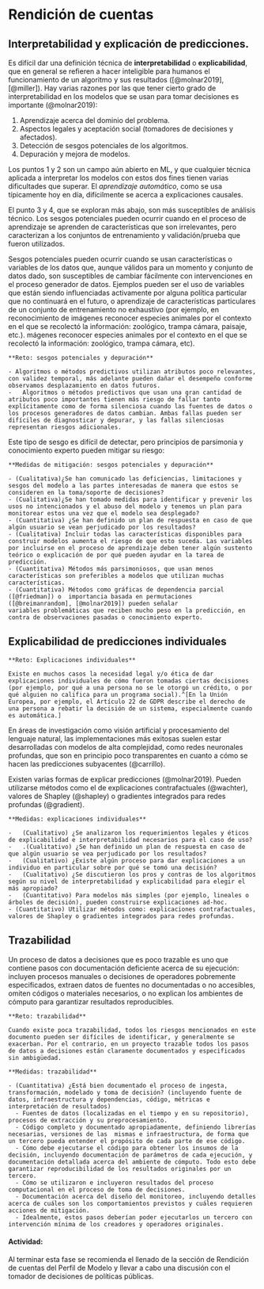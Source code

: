 # Rendición de cuentas

## Interpretabilidad y explicación de predicciones.

Es difícil dar una definición técnica de **interpretabilidad** o **explicabilidad**, que en general se refieren a hacer inteligible para humanos el funcionamiento de un algoritmo y sus resultados ([@molnar2019], [@miller]). Hay varias razones por las que tener cierto grado de interpretabilidad en los modelos que se usan para tomar decisiones es importante  (@molnar2019):

1. Aprendizaje acerca del dominio del problema.
2. Aspectos legales y aceptación social (tomadores de decisiones y afectados).
3. Detección de sesgos potenciales de los algoritmos.
4. Depuración y mejora de modelos.

Los puntos 1 y 2 son un campo aún abierto en ML, y que cualquier técnica aplicada a interpretar los modelos con estos dos fines tienen varias dificultades que superar. El *aprendizaje automático*, como se usa típicamente hoy en día, difícilmente se acerca a explicaciones causales.

El punto 3 y 4, que se exploran más abajo, son más susceptibles de análisis técnico. Los sesgos potenciales pueden ocurrir cuando en el proceso de aprendizaje se aprenden de características que son irrelevantes, pero caracterizan a los conjuntos de entrenamiento y validación/prueba que fueron utilizados.

Sesgos potenciales pueden ocurrir cuando se usan características o variables de los datos que, aunque válidos para un momento y conjunto de datos dado, son susceptibles de cambiar fácilmente con intervenciones en el proceso generador de datos. Ejemplos pueden ser el uso de variables que están siendo influenciadas activamente por alguna política particular que no continuará en el futuro, o aprendizaje de características particulares de un conjunto de entrenamiento no exhaustivo (por ejemplo, en reconocimiento de imágenes reconocer especies animales por el contexto en el que se recolectó la información: zoológico, trampa cámara, paisaje, etc.).
mágenes reconocer especies animales por el contexto en el que se recolectó la información: zoológico, trampa cámara, etc).

```block2
**Reto: sesgos potenciales y depuración**

- Algoritmos o métodos predictivos utilizan atributos poco relevantes, con validez temporal, más adelante pueden dañar el desempeño conforme observamos desplazamiento en datos futuros.  
-	Algoritmos o métodos predictivos que usan una gran cantidad de atributos poco importantes tienen más riesgo de fallar tanto explícitamente como de forma silenciosa cuando las fuentes de datos o los procesos generadores de datos cambian. Ambas fallas pueden ser difíciles de diagnosticar y depurar, y las fallas silenciosas representan riesgos adicionales.

```


Este tipo de sesgo es difícil de detectar, pero principios de parsimonia y conocimiento experto pueden mitigar su riesgo:


```block2
**Medidas de mitigación: sesgos potenciales y depuración**

- (Cualitativa)¿Se han comunicado las deficiencias, limitaciones y sesgos del modelo a las partes interesadas de manera que estos se consideren en la toma/soporte de decisiones?  
- (Cualitativa)¿Se han tomado medidas para identificar y prevenir los usos no intencionados y el abuso del modelo y tenemos un plan para monitorear estos una vez que el modelo sea desplegado?  
- (Cuantitativa) ¿Se han definido un plan de respuesta en caso de que algún usuario se vean perjudicado por los resultados? 
- (Cualitativa) Incluir todas las características disponibles para construir modelos aumenta el riesgo de que esto suceda. Las variables por incluirse en el proceso de aprendizaje deben tener algún sustento teórico o explicación de por qué pueden ayudar en la tarea de predicción.  
- (Cuantitativa) Métodos más parsimoniosos, que usan menos características son preferibles a modelos que utilizan muchas características.  
- (Cuantitativa) Métodos como gráficas de dependencia parcial ([@friedman]) o  importancia basada en permutaciones ([@breimanrandom], [@molnar2019]) pueden señalar
variables problemáticas que reciben mucho peso en la predicción, en contra de observaciones pasadas o conocimiento experto.

```


## Explicabilidad de predicciones individuales

```block2
**Reto: Explicaciones individuales**

Existe en muchos casos la necesidad legal y/o ética de dar explicaciones individuales de cómo fueron tomadas ciertas decisiones (por ejemplo, por qué a una persona no se le otorgó un crédito, o por qué alguien no califica para un programa social).^[En la Unión Europea, por ejemplo, el Artículo 22 de GDPR describe el derecho de una persona a rebatir la decisión de un sistema, especialmente cuando es automática.] 
```

En áreas de investigación como visión artificial y procesamiento del lenguaje natural, las implementaciones más exitosas suelen estar desarrolladas con modelos de alta complejidad, como redes neuronales profundas, que son en principio poco transparentes en cuanto a cómo se hacen las predicciones subyacentes (@carrillo).

Existen varias formas de explicar predicciones (@molnar2019). Pueden utilizarse métodos como el de explicaciones contrafactuales (@wachter), valores de Shapley (@shapley) o gradientes integrados para redes profundas (@gradient). 



```block2
**Medidas: explicaciones individuales**

-	(Cualitativo) ¿Se analizaron los requerimientos legales y éticos de explicabilidad e interpretabilidad necesarios para el caso de uso?  
-	.(Cualitativo) ¿Se han definido un plan de respuesta en caso de que algún usuario se vea perjudicado por los resultados?  
-	(Cualitativo) ¿Existe algún proceso para dar explicaciones a un individuo en particular sobre por qué se tomó una decisión?  
-	(Cualitativo) ¿Se discutieron los pros y contras de los algoritmos según su nivel de interpretabilidad y explicabilidad para elegir el más apropiado?  
-	(Cuantitativo) Para modelos más simples (por ejemplo, lineales o árboles de decisión), pueden construirse explicaciones ad-hoc.  
- (Cuantitativo) Utilizar métodos como: explicaciones contrafactuales, valores de Shapley o gradientes integrados para redes profundas. 
```


## Trazabilidad

Un proceso de datos a decisiones que es poco trazable es uno que contiene pasos con documentación deficiente acerca de su ejecución: incluyen procesos manuales o decisiones de operadores pobremente especificados, extraen datos de fuentes no documentadas o no accesibles, omiten códigos o materiales necesarios, o no explican los ambientes de cómputo para garantizar resultados reproducibles. 


```block2
**Reto: trazabilidad**

Cuando existe poca trazabilidad, todos los riesgos mencionados en este documento pueden ser difíciles de identificar, y generalmente se exacerban. Por el contrario, en un proyecto trazable todos los pasos de datos a decisiones están claramente documentados y especificados sin ambigüedad.
```



```block2
**Medidas: trazabilidad**

- (Cuantitativa) ¿Está bien documentado el proceso de ingesta, transformación, modelado y toma de decisión? (incluyendo fuente de datos, infraestructura y dependencias, código, métricas e interpretación de resultados)
  - Fuentes de datos (localizadas en el tiempo y en su repositorio), procesos de extracción y su preprocesamiento.
  - Código completo y documentado apropiadamente, definiendo librerías necesarias, versiones de las  mismas e infraestructura, de forma que un tercero pueda entender el propósito de cada parte de ese código.  
  - Cómo debe ejecutarse el código para obtener los insumos de la decisión, incluyendo documentación de parámetros de cada ejecución, y documentación detallada acerca del ambiente de cómputo. Todo esto debe garantizar reproducibilidad de los resultados originales por un tercero.  
  - Cómo se utilizaron e incluyeron resultados del proceso computacional en el proceso de toma de decisiones.
  - Documentación acerca del diseño del monitoreo, incluyendo detalles acerca de cuáles son los comportamientos previstos y cuáles requieren acciones de mitigación.  
  - Idealmente, estos pasos deberían poder ejecutarlos un tercero con intervención mínima de los creadores y operadores originales.
```

#### Actividad:{-}
Al terminar esta fase se recomienda el llenado de la sección de Rendición de cuentas del Perfil de Modelo y llevar a cabo una discusión con el tomador de decisiones de políticas públicas.




